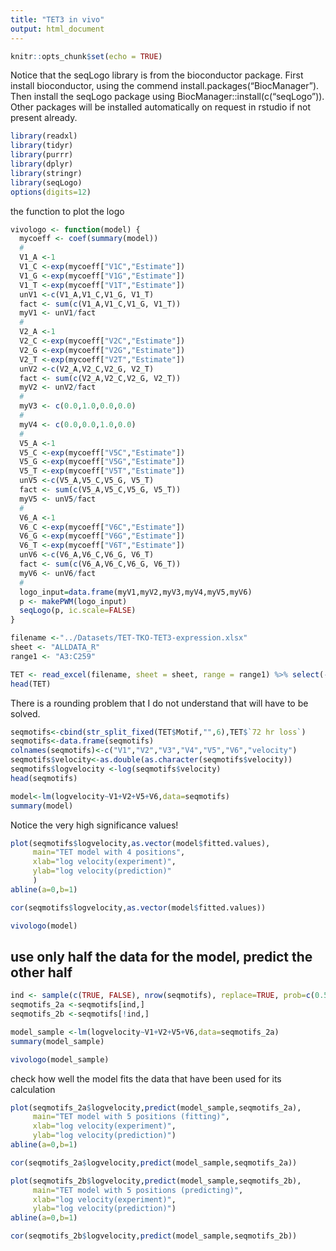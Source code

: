 ```yaml
---
title: "TET3 in vivo"
output: html_document
---
```


```r
knitr::opts_chunk$set(echo = TRUE)
```

Notice that the seqLogo library is from the bioconductor package. First install bioconductor, using the commend install.packages("BiocManager"). Then install the seqLogo package using BiocManager::install(c("seqLogo")). Other packages will be installed automatically on request in rstudio if not present already.

```r
library(readxl)
library(tidyr)
library(purrr)
library(dplyr)
library(stringr)
library(seqLogo)
options(digits=12)
```

the function to plot the logo

```r
vivologo <- function(model) {
  mycoeff <- coef(summary(model))
  #
  V1_A <-1 
  V1_C <-exp(mycoeff["V1C","Estimate"])
  V1_G <-exp(mycoeff["V1G","Estimate"])
  V1_T <-exp(mycoeff["V1T","Estimate"])
  unV1 <-c(V1_A,V1_C,V1_G, V1_T)
  fact <- sum(c(V1_A,V1_C,V1_G, V1_T))
  myV1 <- unV1/fact
  #
  V2_A <-1 
  V2_C <-exp(mycoeff["V2C","Estimate"])
  V2_G <-exp(mycoeff["V2G","Estimate"])
  V2_T <-exp(mycoeff["V2T","Estimate"])
  unV2 <-c(V2_A,V2_C,V2_G, V2_T)
  fact <- sum(c(V2_A,V2_C,V2_G, V2_T))
  myV2 <- unV2/fact
  #
  myV3 <- c(0.0,1.0,0.0,0.0)
  #
  myV4 <- c(0.0,0.0,1.0,0.0)
  #
  V5_A <-1 
  V5_C <-exp(mycoeff["V5C","Estimate"])
  V5_G <-exp(mycoeff["V5G","Estimate"])
  V5_T <-exp(mycoeff["V5T","Estimate"])
  unV5 <-c(V5_A,V5_C,V5_G, V5_T)
  fact <- sum(c(V5_A,V5_C,V5_G, V5_T))
  myV5 <- unV5/fact
  #
  V6_A <-1 
  V6_C <-exp(mycoeff["V6C","Estimate"])
  V6_G <-exp(mycoeff["V6G","Estimate"])
  V6_T <-exp(mycoeff["V6T","Estimate"])
  unV6 <-c(V6_A,V6_C,V6_G, V6_T)
  fact <- sum(c(V6_A,V6_C,V6_G, V6_T))
  myV6 <- unV6/fact
  #
  logo_input=data.frame(myV1,myV2,myV3,myV4,myV5,myV6)
  p <- makePWM(logo_input)
  seqLogo(p, ic.scale=FALSE)
}
```

```r
filename <-"../Datasets/TET-TKO-TET3-expression.xlsx"
sheet <- "ALLDATA_R"
range1 <- "A3:C259"
```

```r
TET <- read_excel(filename, sheet = sheet, range = range1) %>% select(-c('revcom'))
head(TET)
```

There is a rounding problem that I do not understand that will have to be solved.

```r
seqmotifs<-cbind(str_split_fixed(TET$Motif,"",6),TET$`72 hr loss`)
seqmotifs<-data.frame(seqmotifs)
colnames(seqmotifs)<-c("V1","V2","V3","V4","V5","V6","velocity")
seqmotifs$velocity<-as.double(as.character(seqmotifs$velocity))
seqmotifs$logvelocity <-log(seqmotifs$velocity)
head(seqmotifs)
```


```r
model<-lm(logvelocity~V1+V2+V5+V6,data=seqmotifs)
summary(model)
```

Notice the very high significance values!

```r
plot(seqmotifs$logvelocity,as.vector(model$fitted.values),
     main="TET model with 4 positions",
     xlab="log velocity(experiment)",
     ylab="log velocity(prediction)"
     )
abline(a=0,b=1)
```
```r
cor(seqmotifs$logvelocity,as.vector(model$fitted.values))
```
```r
vivologo(model)
```

<h2>use only half the data for the model, predict the other half</h2>

```r
ind <- sample(c(TRUE, FALSE), nrow(seqmotifs), replace=TRUE, prob=c(0.5, 0.5))
seqmotifs_2a <-seqmotifs[ind,]
seqmotifs_2b <-seqmotifs[!ind,]
```
  
```r
model_sample <-lm(logvelocity~V1+V2+V5+V6,data=seqmotifs_2a)
summary(model_sample)
```

```r
vivologo(model_sample)
```

check how well the model fits the data that have been used for its calculation

```r
plot(seqmotifs_2a$logvelocity,predict(model_sample,seqmotifs_2a),
     main="TET model with 5 positions (fitting)",
     xlab="log velocity(experiment)",
     ylab="log velocity(prediction)")
abline(a=0,b=1)
```
```r
cor(seqmotifs_2a$logvelocity,predict(model_sample,seqmotifs_2a))
```

```r
plot(seqmotifs_2b$logvelocity,predict(model_sample,seqmotifs_2b),
     main="TET model with 5 positions (predicting)",
     xlab="log velocity(experiment)",
     ylab="log velocity(prediction)")
abline(a=0,b=1)
```
```r
cor(seqmotifs_2b$logvelocity,predict(model_sample,seqmotifs_2b))
```
